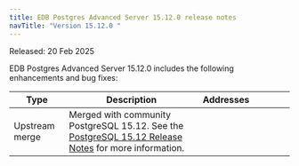 ```yaml
---
title: EDB Postgres Advanced Server 15.12.0 release notes
navTitle: "Version 15.12.0 "
---
```


Released: 20 Feb 2025

EDB Postgres Advanced Server 15.12.0  includes the following enhancements and bug fixes:

| Type           | Description                                                                                                                                            | Addresses&nbsp;&nbsp;&nbsp;&nbsp;&nbsp;&nbsp;&nbsp;&nbsp;&nbsp;&nbsp;&nbsp;&nbsp;&nbsp;&nbsp;&nbsp; |
|----------------|--------------------------------------------------------------------------------------------------------------------------------------------------------|-----------------------------------------------------------------------------------------------------|
| Upstream merge | Merged with community PostgreSQL 15.12. See the [PostgreSQL 15.12 Release Notes](https://www.postgresql.org/docs/release/15.12/) for more information. |                                                                                                     |